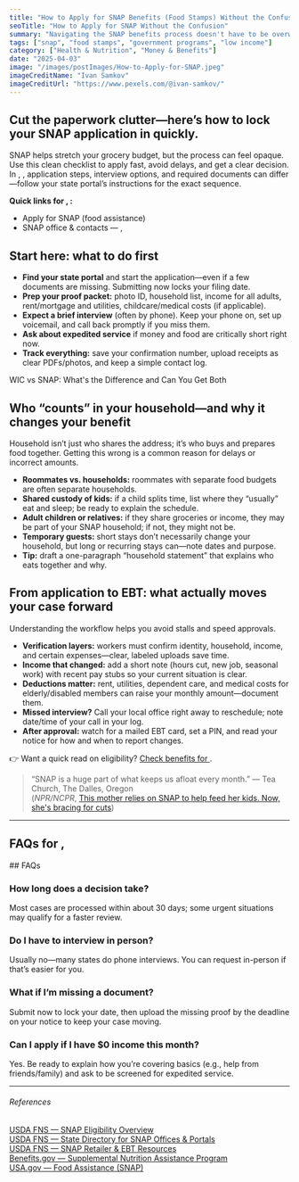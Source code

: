 ```yaml
---
title: "How to Apply for SNAP Benefits (Food Stamps) Without the Confusion"
seoTitle: "How to Apply for SNAP Without the Confusion"
summary: "Navigating the SNAP benefits process doesn't have to be overwhelming. This guide breaks down eligibility, the application process, and tips to help you access the food assistance you may qualify for."
tags: ["snap", "food stamps", "government programs", "low income"]
category: ["Health & Nutrition", "Money & Benefits"]
date: "2025-04-03"
image: "/images/postImages/How-to-Apply-for-SNAP.jpeg"
imageCreditName: "Ivan Samkov"
imageCreditUrl: "https://www.pexels.com/@ivan-samkov/"
---
```


## Cut the paperwork clutter—here’s how to lock your SNAP application in quickly.

SNAP helps stretch your grocery budget, but the process can feel opaque. Use this clean checklist to apply fast, avoid delays, and get a clear decision. <IfLocation>In <City/>, <State/>, application steps, interview options, and required documents can differ—follow your state portal’s instructions for the exact sequence.</IfLocation>

<BenefitsCtaBanner focus="snap"/>

<IfLocation>
<div className="not-prose my-12 p-4 rounded-xl border-[3px] bg-muted">
  <p className="mb-2"><strong>Quick links for <City/>, <State/>:</strong></p>
  <ul className="list-disc ml-5 space-y-1">
    <li><ResourceLink name="snap">Apply for SNAP (food assistance)</ResourceLink></li>
    <li><ResourceLink name="snap" field="contact">SNAP office & contacts<IfLocation> — <City/>, <State/></IfLocation></ResourceLink></li>
  </ul>
</div>
</IfLocation>

## Start here: what to do first
- **Find your state portal** and start the application—even if a few documents are missing. Submitting now locks your filing date.
- **Prep your proof packet:** photo ID, household list, income for all adults, rent/mortgage and utilities, childcare/medical costs (if applicable).
- **Expect a brief interview** (often by phone). Keep your phone on, set up voicemail, and call back promptly if you miss them.
- **Ask about expedited service** if money and food are critically short right now.
- **Track everything:** save your confirmation number, upload receipts as clear PDFs/photos, and keep a simple contact log.

<CrossLink href="./wic-vs-snap-what-s-the-difference-and-can-you-get-both">WIC vs SNAP: What's the Difference and Can You Get Both</CrossLink>

## Who “counts” in your household—and why it changes your benefit
Household isn’t just who shares the address; it’s who buys and prepares food together. Getting this wrong is a common reason for delays or incorrect amounts.
- **Roommates vs. households:** roommates with separate food budgets are often separate households.
- **Shared custody of kids:** if a child splits time, list where they “usually” eat and sleep; be ready to explain the schedule.
- **Adult children or relatives:** if they share groceries or income, they may be part of your SNAP household; if not, they might not be.
- **Temporary guests:** short stays don’t necessarily change your household, but long or recurring stays can—note dates and purpose.
- **Tip:** draft a one-paragraph “household statement” that explains who eats together and why.

## From application to EBT: what actually moves your case forward
Understanding the workflow helps you avoid stalls and speed approvals.
- **Verification layers:** workers must confirm identity, household, income, and certain expenses—clear, labeled uploads save time.
- **Income that changed:** add a short note (hours cut, new job, seasonal work) with recent pay stubs so your current situation is clear.
- **Deductions matter:** rent, utilities, dependent care, and medical costs for elderly/disabled members can raise your monthly amount—document them.
- **Missed interview?** Call your local office right away to reschedule; note date/time of your call in your log.
- **After approval:** watch for a mailed EBT card, set a PIN, and read your notice for how and when to report changes.

<IfLocation>
<div className="mt-3">👉 Want a quick read on eligibility? <a href="/tools/check-benefits" className="underline">Check benefits for <City/></a>.</div>
</IfLocation>

> “SNAP is a huge part of what keeps us afloat every month.”
> — Tea Church, The Dalles, Oregon  
(*NPR/NCPR*, [This mother relies on SNAP to help feed her kids. Now, she's bracing for cuts](https://www.northcountrypublicradio.org/news/npr/nx-s1-5432809/this-mother-relies-on-snap-to-help-feed-her-kids-now-she-s-bracing-for-cuts))

---

<IfLocation>
  <h2>FAQs for <City/>, <State/></h2>
  <ResourceLink name="snap" field="faqs" />
</IfLocation>

<IfNoLocation>
## FAQs

### How long does a decision take?
Most cases are processed within about 30 days; some urgent situations may qualify for a faster review.

### Do I have to interview in person?
Usually no—many states do phone interviews. You can request in-person if that’s easier for you.

### What if I’m missing a document?
Submit now to lock your date, then upload the missing proof by the deadline on your notice to keep your case moving.

### Can I apply if I have $0 income this month?
Yes. Be ready to explain how you’re covering basics (e.g., help from friends/family) and ask to be screened for expedited service.
</IfNoLocation>

---
###### References

<div className="references">
<a href="https://www.fns.usda.gov/snap/recipient/eligibility" target="_blank" rel="noopener noreferrer">USDA FNS — SNAP Eligibility Overview</a><br />
<a href="https://www.fns.usda.gov/snap/state-directory" target="_blank" rel="noopener noreferrer">USDA FNS — State Directory for SNAP Offices & Portals</a><br />
<a href="https://www.fns.usda.gov/snap/retailer-locator" target="_blank" rel="noopener noreferrer">USDA FNS — SNAP Retailer & EBT Resources</a><br />
<a href="https://www.benefits.gov/benefit/361" target="_blank" rel="noopener noreferrer">Benefits.gov — Supplemental Nutrition Assistance Program</a><br />
<a href="https://www.usa.gov/food-help" target="_blank" rel="noopener noreferrer">USA.gov — Food Assistance (SNAP)</a><br />
</div>